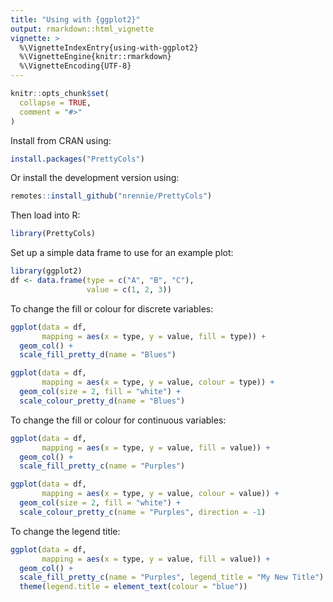 ```yaml
---
title: "Using with {ggplot2}"
output: rmarkdown::html_vignette
vignette: >
  %\VignetteIndexEntry{using-with-ggplot2}
  %\VignetteEngine{knitr::rmarkdown}
  %\VignetteEncoding{UTF-8}
---
```


```r
knitr::opts_chunk$set(
  collapse = TRUE,
  comment = "#>"
)
```

Install from CRAN using:
``` r
install.packages("PrettyCols")
```

Or install the development version using:
``` r
remotes::install_github("nrennie/PrettyCols")
```

Then load into R:
```r
library(PrettyCols)
```

Set up a simple data frame to use for an example plot:
```r
library(ggplot2)
df <- data.frame(type = c("A", "B", "C"),
                 value = c(1, 2, 3))
```

To change the fill or colour for discrete variables:
```r
ggplot(data = df,
       mapping = aes(x = type, y = value, fill = type)) +
  geom_col() +
  scale_fill_pretty_d(name = "Blues")

ggplot(data = df,
       mapping = aes(x = type, y = value, colour = type)) +
  geom_col(size = 2, fill = "white") +
  scale_colour_pretty_d(name = "Blues")
```

To change the fill or colour for continuous variables:
```r
ggplot(data = df,
       mapping = aes(x = type, y = value, fill = value)) +
  geom_col() +
  scale_fill_pretty_c(name = "Purples")

ggplot(data = df,
       mapping = aes(x = type, y = value, colour = value)) +
  geom_col(size = 2, fill = "white") +
  scale_colour_pretty_c(name = "Purples", direction = -1)
```

To change the legend title:
```r
ggplot(data = df,
       mapping = aes(x = type, y = value, fill = value)) +
  geom_col() +
  scale_fill_pretty_c(name = "Purples", legend_title = "My New Title") +
  theme(legend.title = element_text(colour = "blue"))
```


